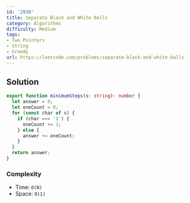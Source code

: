 ```yaml
---
id: '2938'
title: Separate Black and White Balls
category: Algorithms
difficulty: Medium
tags:
- Two Pointers
- String
- Greedy
url: https://leetcode.com/problems/separate-black-and-white-balls
---
```


## Solution

```typescript filename="solution.ts" copy
export function minimumSteps(s: string): number {
  let answer = 0;
  let oneCount = 0;
  for (const char of s) {
    if (char === '1') {
      oneCount += 1;
    } else {
      answer += oneCount;
    }
  }
  return answer;
}
```

### Complexity

- Time: `O(N)`
- Space: `O(1)`

